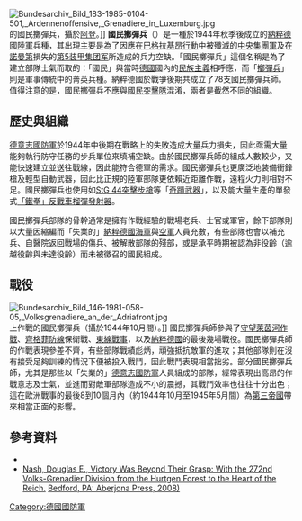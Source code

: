 [[File:Bundesarchiv_Bild_183-1985-0104-501,_Ardennenoffensive,_Grenadiere_in_Luxemburg.jpg|thumb]]的國民擲彈兵，攝於[[突出部之役|阿登]]。]]
<span>'''國民擲彈兵'''（{{lang-de|Volksgrenadier}}）是一種於1944年秋季後成立的[[納粹德國陸軍|納粹德國陸軍]]兵種，其出現主要是為了因應在[[巴格拉基昂行動|巴格拉基昂行動]]中被殲滅的[[中央集團軍|中央集團軍]]及在[[諾曼第|諾曼第]]損失的[[第5装甲集团军|第5装甲集团军]]所造成的兵力空缺。「國民擲彈兵」這個名稱是為了建立部隊士氣而取的：「國民」與當時[[納粹德國|德國]]國內的[[民族主義|民族主義]]相呼應，而「[[擲彈兵|擲彈兵]]」則是軍事傳統中的菁英兵種。納粹德國於戰爭後期共成立了78支國民擲彈兵師。值得注意的是，國民擲彈兵不應與[[國民突擊隊|國民突擊隊]]混淆，兩者是截然不同的組織。</span>

== 歷史與組織 ==
[[德意志國防軍|德意志國防軍]]於1944年中後期在戰略上的失敗造成大量兵力損失，因此亟需大量能夠執行防守任務的步兵單位來填補空缺。由於國民擲彈兵師的組成人數較少，又能快速建立並送往戰線，因此能符合德軍的需求。國民擲彈兵也更廣泛地裝備衝鋒槍及輕型自動武器，因此比正規的陸軍部隊更依賴近距離作戰，遠程火力則相對不足。國民擲彈兵也使用如[[StG44突击步枪|StG 44突擊步槍]]等「[[奇迹武器|奇蹟武器]]」，以及能大量生產的單發式[[反坦克榴弹发射器|「鐵拳」反戰車榴彈發射器]]。

國民擲彈兵部隊的骨幹通常是擁有作戰經驗的戰場老兵、士官或軍官，餘下部隊則以大量因縮編而「失業的」[[納粹德國海軍|納粹德國海軍]]與[[納粹德國空軍|空軍]]人員充數，有些部隊也會以補充兵、自醫院返回戰場的傷兵、被解散部隊的殘部，或是承平時期被認為非役齡（逾越役齡與未達役齡）而未被徵召的國民組成。

== 戰役 ==
[[File:Bundesarchiv_Bild_146-1981-058-05,_Volksgrenadiere_an_der_Adriafront.jpg|left]]上作戰的國民擲彈兵（攝於1944年10月間）。]]
<span>國民擲彈兵師參與了[[守望萊茵河作戰|守望萊茵河作戰]]、[[齊格菲防線|齊格菲防線]]保衛戰、[[苏德战争|東線戰事]]，以及[[納粹德國|納粹德國]]的最後幾場戰役。國民擲彈兵師的作戰表現參差不齊，有些部隊戰績彪炳，頑強抵抗敵軍的進攻；其他部隊則在沒有接受足夠訓練的情況下便被投入戰鬥，因此戰鬥表現相當拙劣。部分國民擲彈兵師，尤其是那些以</span>「失業的」[[德意志國防軍|德意志國防軍]]人員組成的部隊，經常表現出高昂的作戰意志及士氣，並進而對敵軍部隊造成不小的震撼，其戰鬥效率也往往十分出色；這在歐洲戰事的最後8到10個月內（約1944年10月至1945年5月間）為[[納粹德國|第三帝國]]帶來相當正面的影響。

== 參考資料 ==
* {{Cite book|title=German Army Handbook 1939-1945|publisher=Arco Publishing|year=1981|isbn=0-668-04291-5|edition=Second U.S.|location=New York|author=Davies, W.J.K.}}
* [http://aberjonapress.com/catalog/vwbtg/index.html Nash, Douglas E., Victory Was Beyond Their Grasp: With the 272nd Volks-Grenadier Division from the Hurtgen Forest to the Heart of the Reich.]{{Wayback|url=http://aberjonapress.com/catalog/vwbtg/index.html |date=20080209135409 }} [http://aberjonapress.com/catalog/vwbtg/index.html Bedford, PA: Aberjona Press, 2008)]{{Wayback|url=http://aberjonapress.com/catalog/vwbtg/index.html |date=20080209135409 }}
[[Category:德國國防軍|Category:德國國防軍]]